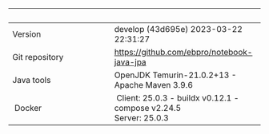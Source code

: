 |                |                       |
| :-------------- | :--------------------- |
| Version        | develop (43d695e) 2023-03-22 22:31:27   |
| Git repository | [https://github.com/ebpro/notebook-java-jpa](https://github.com/ebpro/notebook-java-jpa)         |
| Java tools     | OpenJDK Temurin-21.0.2+13 - Apache Maven 3.9.6      |
| Docker         | Client: 25.0.3  - buildx v0.12.1 - compose v2.24.5 <br/> Server: 25.0.3  |
